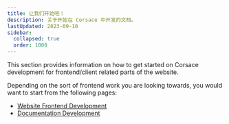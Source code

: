 ```yaml
---
title: 让我们开始吧！
description: 关于开始在 Corsace 中开发的文档。
lastUpdated: 2023-09-10
sidebar:
  collapsed: true
  order: 1000
---
```


This section provides information on how to get started on Corsace development for frontend/client related parts of the website.

Depending on the sort of frontend work you are looking towards, you would want to start from the following pages:

-   [Website Frontend Development](web-running-environment)
-   [Documentation Development](docs-running-environment)
